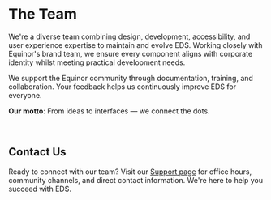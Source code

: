 # The Team

We're a diverse team combining design, development, accessibility, and user experience expertise to maintain and evolve EDS. Working closely with Equinor's brand team, we ensure every component aligns with corporate identity whilst meeting practical development needs.

We support the Equinor community through documentation, training, and collaboration. Your feedback helps us continuously improve EDS for everyone.

**Our motto**: From ideas to interfaces — we connect the dots.

<br/>

<div className="img-row">
    <Team image="/team-images/birte.jpg" name="Birte Thornquist" role="Product Owner / UX Designer" />
    <Team image="/team-images/elsa.jpeg" name="Elsa Mäyrä Irgens" role="Team Coordinator" />
    <Team image="/team-images/victor.jpg" name="Victor Nystad" role="Design Lead / Tech Lead / Design Engineer" />
    <Team image="/team-images/alexandra.png" name="Alexandra Louviers" role="UI / UX Designer" />
    <Team image="/team-images/camilla.jpg" name="Camilla Knutsen" role="Frontend Developer" />
    <Team image="/team-images/chibuzor.jpg" name="Chibuzor Nwemambu" role="Frontend Developer" />
    <Team image="/team-images/edvard.png" name="Edvard Pires Bjørgen" role="UI / UX Designer" />
    <Team image="/team-images/frida.jpg" name="Frida Erdal" role="Frontend Developer" />
    <Team image="/team-images/hjalmar.jpg" name="Hjalmar Otto Fjøsne" role="Developer / DevOps" />
    <Team image="/team-images/torleif.jpg" name="Torleif Bore Halseth" role="Frontend Developer / UX Designer" />
</div>


## Contact Us

Ready to connect with our team? Visit our [Support page](../../support/support.md) for office hours, community channels, and direct contact information. We're here to help you succeed with EDS.
